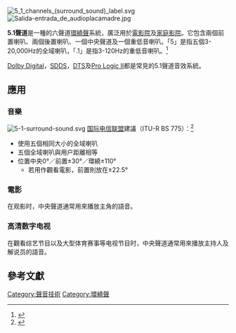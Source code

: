 {{expand|time=2013-11-11T18:05:28+00:00}}
{{noteTA
|G1=IT
}}
[[File:5_1_channels_(surround_sound)_label.svg|thumb]]
[[File:Salida-entrada_de_audioplacamadre.jpg|thumb]]

'''5.1聲道'''是一種的六聲道[[環繞聲|環繞聲]]系統，廣泛用於[[電影院|電影院]]及[[家庭影院|家庭影院]]。它包含兩個前置喇叭、兩個後置喇叭、一個中央聲道及一個重低音喇叭。「5」是指五個3-20,000Hz的全域喇叭，「.1」是指3-120Hz的重低音喇叭。<ref>{{cite web|author=Tara W.|url=http://www.crutchfield.com/S-lnZpaamp3EN/learn/learningcenter/home/hometheater_surround.html|title=Understanding Surround Sound Formats|accessdate=2013-11-11|archive-date=2013-11-11|archive-url=https://web.archive.org/web/20131111185240/http://www.crutchfield.com/S-lnZpaamp3EN/learn/learningcenter/home/hometheater_surround.html|dead-url=no}}</ref>

[[Dolby_Digital|Dolby Digital]]，[[SDDS|SDDS]]，[[DTS|DTS]]及[[Pro_Logic_II|Pro Logic II]]都是常見的5.1聲道音效系統。

==應用==
===音樂===
[[File:5-1-surround-sound.svg|thumb]]
[[国际电信联盟|国际电信联盟]]建議（ITU-R BS 775）：<ref>{{citation |url=http://www.tcelectronic.com/media/lund_2000_enhanced_localiz.pdf |author=Thomas Lund |title=Enhanced Localization in 5.1 Production |publisher=Audio Engineering Society |year=2000 |accessdate=2011-03-07 |deadurl=yes |archiveurl=https://web.archive.org/web/20101231071457/http://www.tcelectronic.com/media/lund_2000_enhanced_localiz.pdf |archivedate=2010-12-31 }}</ref>
*使用五個相同大小的全域喇叭
*五個全域喇叭與用户距離相等
*位置中央0°／前置±30°／環繞±110° 
**若用作觀看電影，前置則放在±22.5°

===電影===
在观影时，中央聲道通常用來播放主角的語音。

===高清数字电视===
在觀看综艺节目以及大型体育赛事等电视节目时，中央聲道通常用來播放主持人及解说员的語音。

== 參考文獻 ==
<div class="references-small">
<references />
</div>

{{Video formats}}

[[Category:聲音技術|Category:聲音技術]]
[[Category:環繞聲|Category:環繞聲]]